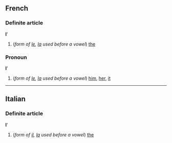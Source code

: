 ==French==
===Definite article===
'''l''''

#(''form of [[le#French|le]], [[la#French|la]] used before a vowel'') [[the]]

===Pronoun===
'''l''''

#(''form of [[le#French|le]], [[la#French|la]] used before a vowel'') [[him]], [[her]], [[it]]

----
==Italian==
===Definite article===
'''l''''

#(''form of [[il#Italian|il]], [[la#Italian|la]] used before a vowel'') [[the]]